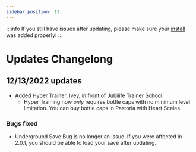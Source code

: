 ```yaml
---
sidebar_position: 13
---
```

:::info
If you still have issues after updating, please make sure your [install](./category/installation) was added properly!
:::

# Updates Changelong
## 12/13/2022 updates
- Added Hyper Trainer, Ivey, in front of Jubilife Trainer School.
  - Hyper Training now *only* requires bottle caps with no minimum level limitation. You can buy bottle caps in Pastoria with Heart Scales.

### Bugs fixed
- Underground Save Bug is no longer an issue. If you were affected in 2.0.1, you should be able to load your save after updating.
